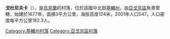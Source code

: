 {{coord|50|17|45|N|32|3|30|E|scale:30000|display=title}}

'''戈杜尼夫卡'''（{{lang-uk|Годунівка}}），是[[烏克蘭|烏克蘭]]的村落，位於該國中北部[[基輔州|基輔州]]，由[[亞戈京區|亞戈京區]]負責管轄，始建於1677年，面積3平方公里，海拔高度124米，2001年人口547，人口密度每平方公里182.3人。

{{DEFAULTSORT:Годунівка}}
[[Category:基輔州村落|Category:基輔州村落]]
[[Category:亞戈京區村落|Category:亞戈京區村落]]


{{Kiev-geo-stub}}